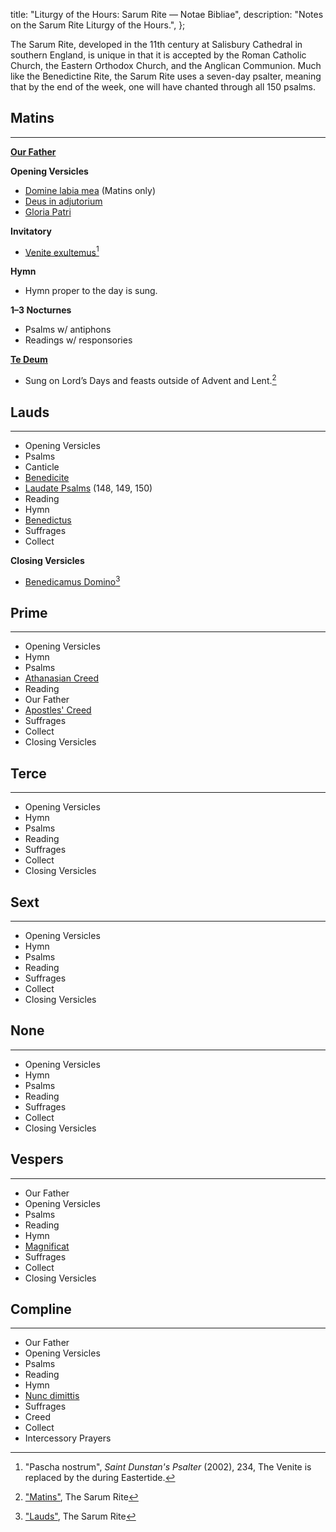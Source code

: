   title: "Liturgy of the Hours: Sarum Rite — Notae Bibliae",
  description: "Notes on the Sarum Rite Liturgy of the Hours.",
};

<Initial text="Liturgy of the Hours: Sarum Rite" />

The Sarum Rite, developed in the 11th century at Salisbury Cathedral in southern England, is unique in that it is accepted by the Roman Catholic Church, the Eastern Orthodox Church, and the Anglican Communion. Much like the Benedictine Rite, the Sarum Rite uses a seven-day psalter, meaning that by the end of the week, one will have chanted through all 150 psalms.

## Matins

---

**[Our Father](/liturgy/prayers/our-father)**

**Opening Versicles**
- [Domine labia mea](/liturgy/music/chants/domine-labia-mea) (Matins only)
- [Deus in adjutorium](/liturgy/music/chants/deus-in-adjutorium)
- [Gloria Patri](/liturgy/music/chants/gloria-patri)

**Invitatory**
- [Venite exultemus](/liturgy/music/chants/venite)[^2]

**Hymn**
- Hymn proper to the day is sung.

**1–3 Nocturnes**
- Psalms w/ antiphons
- Readings w/ responsories

**[Te Deum](/liturgy/music/chants/te-deum)**
- Sung on Lord’s Days and feasts outside of Advent and Lent.[^3]

## Lauds

---

- Opening Versicles
- Psalms
- Canticle
- [Benedicite](/liturgy/music/chants/benedicite)
- [Laudate Psalms](/glossary/liturgical-terms#laudate-psalms) (148, 149, 150)
- Reading
- Hymn
- [Benedictus](/liturgy/music/chants/benedictus)
- Suffrages
- Collect

**Closing Versicles**
  - [Benedicamus Domino](/liturgy/music/chants/benedicamus)[^5]

## Prime

---

- Opening Versicles
- Hymn
- Psalms
- [Athanasian Creed](/liturgy/creeds/athanasian-creed)
- Reading
- Our Father
- [Apostles' Creed](/liturgy/creeds/apostles-creed)
- Suffrages
- Collect
- Closing Versicles

## Terce

---

- Opening Versicles
- Hymn
- Psalms
- Reading
- Suffrages
- Collect
- Closing Versicles

## Sext

---

- Opening Versicles
- Hymn
- Psalms
- Reading
- Suffrages
- Collect
- Closing Versicles

## None

---

- Opening Versicles
- Hymn
- Psalms
- Reading
- Suffrages
- Collect
- Closing Versicles

## Vespers

---

- Our Father
- Opening Versicles
- Psalms
- Reading
- Hymn
- [Magnificat](/liturgy/music/chants/magnificat)
- Suffrages
- Collect
- Closing Versicles

## Compline

---

- Our Father
- Opening Versicles
- Psalms
- Reading
- Hymn
- [Nunc dimittis](/liturgy/music/chants/nunc-dimittis)
- Suffrages
- Creed
- Collect
- Intercessory Prayers

[^1]: "Sarum Daily Services", *Saint Dunstan's Psalter* (2002), 226
[^2]: "Pascha nostrum", *Saint Dunstan's Psalter* (2002), 234, The Venite is replaced by the <Definition lang="latin" anchor="pascha-nostrum" text="Pascha nostrum" /> during Eastertide.
[^3]: ["Matins"](https://sarum-chant.ca/resources/anatomy-of-the-sarum-liturgy/matins/), The Sarum Rite
[^4]: "Matins", The Sarum Rite
[^5]: ["Lauds"](https://sarum-chant.ca/resources/anatomy-of-the-sarum-liturgy/lauds/), The Sarum Rite
